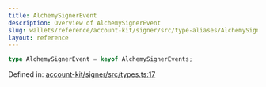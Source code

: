 ```yaml
---
title: AlchemySignerEvent
description: Overview of AlchemySignerEvent
slug: wallets/reference/account-kit/signer/src/type-aliases/AlchemySignerEvent
layout: reference
---
```


```ts
type AlchemySignerEvent = keyof AlchemySignerEvents;
```

Defined in: [account-kit/signer/src/types.ts:17](https://github.com/alchemyplatform/aa-sdk/blob/da19afd63b0ba06a4de95b0d2d7871f64d546304/account-kit/signer/src/types.ts#L17)
